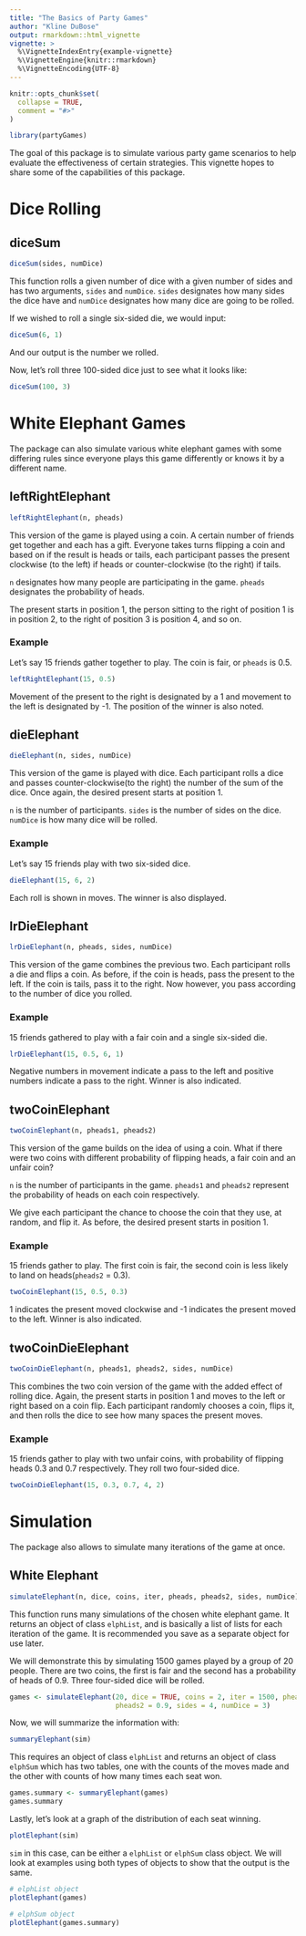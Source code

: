 ```yaml
---
title: "The Basics of Party Games"
author: "Kline DuBose"
output: rmarkdown::html_vignette
vignette: >
  %\VignetteIndexEntry{example-vignette}
  %\VignetteEngine{knitr::rmarkdown}
  %\VignetteEncoding{UTF-8}
---
```


```r
knitr::opts_chunk$set(
  collapse = TRUE,
  comment = "#>"
)
```

```r
library(partyGames)
```

The goal of this package is to simulate various party game scenarios to help evaluate the effectiveness of certain strategies. This vignette hopes to share some of the capabilities of this package.

# Dice Rolling

## diceSum

```r
diceSum(sides, numDice)
```

This function rolls a given number of dice with a given number of sides and has two arguments, `sides` and `numDice`. `sides` designates how many sides the dice have and `numDice` designates how many dice are going to be rolled. 

If we wished to roll a single six-sided die, we would input:
```r
diceSum(6, 1)
```
And our output is the number we rolled.

Now, let's roll three 100-sided dice just to see what it looks like:
```r
diceSum(100, 3)
```

# White Elephant Games

The package can also simulate various white elephant games with some differing rules since everyone plays this game differently or knows it by a different name.

## leftRightElephant

```r
leftRightElephant(n, pheads)
```

This version of the game is played using a coin. A certain number of friends get together and each has a gift. Everyone takes turns flipping a coin and based on if the result is heads or tails, each participant passes the present clockwise (to the left) if heads or counter-clockwise (to the right) if tails. 

`n` designates how many people are participating in the game. `pheads` designates the probability of heads.

The present starts in position 1, the person sitting to the right of position 1 is in position 2, to the right of position 3 is position 4, and so on. 

### Example

Let's say 15 friends gather together to play. The coin is fair, or `pheads` is 0.5.

```r
leftRightElephant(15, 0.5)
```

Movement of the present to the right is designated by a 1 and movement to the left is designated by -1. The position of the winner is also noted. 

## dieElephant

```r
dieElephant(n, sides, numDice)
```

This version of the game is played with dice. Each participant rolls a dice and passes counter-clockwise(to the right) the number of the sum of the dice. Once again, the desired present starts at position 1. 

`n` is the number of participants. `sides` is the number of sides on the dice. `numDice` is how many dice will be rolled.

### Example

Let's say 15 friends play with two six-sided dice.

```r
dieElephant(15, 6, 2)
```

Each roll is shown in moves. The winner is also displayed.

## lrDieElephant

```r
lrDieElephant(n, pheads, sides, numDice)
```

This version of the game combines the previous two. Each participant rolls a die and flips a coin. As before, if the coin is heads, pass the present to the left. If the coin is tails, pass it to the right. Now however, you pass according to the number of dice you rolled. 

### Example

15 friends gathered to play with a fair coin and a single six-sided die. 

```r
lrDieElephant(15, 0.5, 6, 1)
```

Negative numbers in movement indicate a pass to the left and positive numbers indicate a pass to the right. Winner is also indicated.

## twoCoinElephant

```r
twoCoinElephant(n, pheads1, pheads2)
```

This version of the game builds on the idea of using a coin. What if there were two coins with different probability of flipping heads, a fair coin and an unfair coin? 

`n` is the number of participants in the game. `pheads1` and `pheads2` represent the probability of heads on each coin respectively. 

We give each participant the chance to choose the coin that they use, at random, and flip it. As before, the desired present starts in position 1.

### Example

15 friends gather to play. The first coin is fair, the second coin is less likely to land on heads(`pheads2` = 0.3).

```r
twoCoinElephant(15, 0.5, 0.3)
```

1 indicates the present moved clockwise and -1 indicates the present moved to the left. Winner is also indicated.

## twoCoinDieElephant

```r
twoCoinDieElephant(n, pheads1, pheads2, sides, numDice)
```

This combines the two coin version of the game with the added effect of rolling dice. Again, the present starts in position 1 and moves to the left or right based on a coin flip. Each participant randomly chooses a coin, flips it, and then rolls the dice to see how many spaces the present moves. 

### Example

15 friends gather to play with two unfair coins, with probability of flipping heads 0.3 and 0.7 respectively. They roll two four-sided dice.

```r
twoCoinDieElephant(15, 0.3, 0.7, 4, 2)
```


# Simulation

The package also allows to simulate many iterations of the game at once. 

## White Elephant

```r
simulateElephant(n, dice, coins, iter, pheads, pheads2, sides, numDice)
```

This function runs many simulations of the chosen white elephant game. It returns an object of class `elphList`, and is basically a list of lists for each iteration of the game. It is recommended you save as a separate object for use later.

We will demonstrate this by simulating 1500 games played by a group of 20 people. There are two coins, the first is fair and the second has a probability of heads of 0.9. Three four-sided dice will be rolled. 

```r
games <- simulateElephant(20, dice = TRUE, coins = 2, iter = 1500, pheads = 0.5, 
                          pheads2 = 0.9, sides = 4, numDice = 3)
```

Now, we will summarize the information with:
```r
summaryElephant(sim)
```

This requires an object of class `elphList` and returns an object of class `elphSum` which has two tables, one with the counts of the moves made and the other with counts of how many times each seat won. 

```r
games.summary <- summaryElephant(games)
games.summary
```

Lastly, let's look at a graph of the distribution of each seat winning. 
```r
plotElephant(sim)
```

`sim` in this case, can be either a `elphList` or `elphSum` class object. We will look at examples using both types of objects to show that the output is the same.

```r
# elphList object
plotElephant(games)

# elphSum object
plotElephant(games.summary)
```


